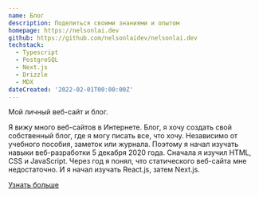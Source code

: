 ```yaml
---
name: Блог
description: Поделиться своими знаниями и опытом
homepage: https://nelsonlai.dev
github: https://github.com/nelsonlaidev/nelsonlai.dev
techstack:
  - Typescript
  - PostgreSQL
  - Next.js
  - Drizzle
  - MDX
dateCreated: '2022-02-01T00:00:00Z'
---
```


Мой личный веб-сайт и блог.

Я вижу много веб-сайтов в Интернете. Блог, я хочу создать свой собственный блог, где я могу писать все, что хочу. Независимо от учебного пособия, заметок или журнала. Поэтому я начал изучать навыки веб-разработки 5 декабря 2020 года. Сначала я изучил HTML, CSS и JavaScript. Через год я понял, что статического веб-сайта мне недостаточно. И я начал изучать React.js, затем Next.js.

[Узнать больше](/about)